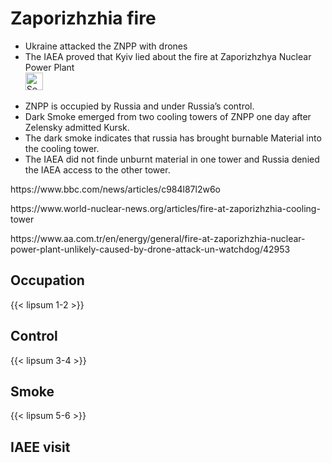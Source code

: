 # Zaporizhzhia fire {#sec-denial-zaporizhzhia}

::: {.callout-caution title="Myth"}
- Ukraine attacked the ZNPP with drones
- The IAEA proved that Kyiv lied about the fire at Zaporizhzhya Nuclear Power Plant
[<br>![Search for topic in EUvsDisinfo](../all_common_img/EUvsDisinfo_400x240.jpg){height=2em}](https://euvsdisinfo.eu/disinformation-cases/?text=zaporizhzhya&sort=relevance)
:::

::: {.callout-tip title="Truth"}
- ZNPP is occupied by Russia and under Russia's control.
- Dark Smoke emerged from two cooling towers of ZNPP one day after Zelensky admitted Kursk. 
- The dark smoke indicates that russia has brought burnable Material into the cooling tower.
- The IAEA did not finde unburnt material in one tower and Russia denied the IAEA access to the other tower. 
:::

https://www.bbc.com/news/articles/c984l87l2w6o

https://www.world-nuclear-news.org/articles/fire-at-zaporizhzhia-cooling-tower

https://www.aa.com.tr/en/energy/general/fire-at-zaporizhzhia-nuclear-power-plant-unlikely-caused-by-drone-attack-un-watchdog/42953


## Occupation

{{< lipsum 1-2 >}}

## Control

{{< lipsum 3-4 >}}

## Smoke

{{< lipsum 5-6 >}}

## IAEE visit

